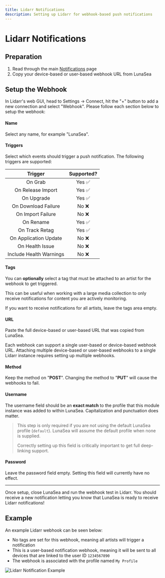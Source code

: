 ```yaml
---
title: Lidarr Notifications
description: Setting up Lidarr for webhook-based push notifications
---
```


# Lidarr Notifications

## Preparation

1. Read through the main [Notifications](/lunasea/notifications) page
2. Copy your device-based or user-based webhook URL from LunaSea

## Setup the Webhook

In Lidarr's web GUI, head to Settings -> Connect, hit the "+" button to add a new connection and select "Webhook". Please follow each section below to setup the webhook:

#### Name

Select any name, for example "LunaSea".

#### Triggers

Select which events should trigger a push notification. The following triggers are supported:

|         Trigger         | Supported? |
| :---------------------: | :--------: |
|         On Grab         |   Yes ✅   |
|    On Release Import    |   Yes ✅   |
|       On Upgrade        |   Yes ✅   |
|   On Download Failure   |   No ❌    |
|    On Import Failure    |   No ❌    |
|        On Rename        |   Yes ✅   |
|     On Track Retag      |   Yes ✅   |
|  On Application Update  |   No ❌    |
|     On Health Issue     |   No ❌    |
| Include Health Warnings |   No ❌    |

#### Tags

You can **optionally** select a tag that must be attached to an artist for the webhook to get triggered.

This can be useful when working with a large media collection to only receive notifications for content you are actively monitoring.

If you want to receive notifications for all artists, leave the tags area empty.

#### URL

Paste the full device-based or user-based URL that was copied from LunaSea.

Each webhook can support a single user-based or device-based webhook URL. Attaching multiple device-based or user-based webhooks to a single Lidarr instance requires setting up multiple webhooks.

#### Method

Keep the method on "**POST**". Changing the method to "**PUT**" will cause the webhooks to fail.

#### Username

The username field should be an **exact match** to the profile that this module instance was added to within LunaSea. Capitalization and punctuation does matter.

> This step is only required if you are not using the default LunaSea profile (`default`). LunaSea will assume the default profile when none is supplied.
>
> Correctly setting up this field is critically important to get full deep-linking support.

#### Password

Leave the password field empty. Setting this field will currently have no effect.

---

Once setup, close LunaSea and run the webhook test in Lidarr. You should receive a new notification letting you know that LunaSea is ready to receive Lidarr notifications!

## Example

An example Lidarr webhook can be seen below:

- No tags are set for this webhook, meaning all artists will trigger a notification
- This is a user-based notification webhook, meaning it will be sent to all devices that are linked to the user ID `1234567890`
- The webhook is associated with the profile named `My Profile`

![Lidarr Notification Example](/assets/notification-lidarr-example.png)
